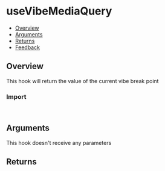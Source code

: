 
<Meta of={UseVibeMediaQueryStories} />

# useVibeMediaQuery

- [Overview](#overview)
- [Arguments](#arguments)
- [Returns](#returns)
- [Feedback](#feedback)

## Overview

This hook will return the value of the current vibe break point

<TableMediaQuery />

<Canvas of={UseVibeMediaQueryStories.Overview} />

### Import

```js
import { useVibeMediaQuery } from "monday-ui-react-core/hooks";
```

## Arguments

This hook doesn't receive any parameters

## Returns

<FunctionArguments>
  <FunctionArgument
    name="result"
    type="number"
    description="The current number which reference the current applied breakpoint"
  />
</FunctionArguments>
